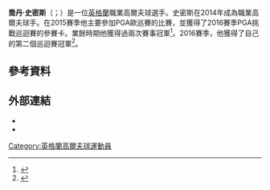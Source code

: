 '''喬丹·史密斯'''（{{lang-en|Jordan Smith}}；{{bd|1992年|11月9日}}）是一位[[英格蘭|英格蘭]]職業高爾夫球選手。史密斯在2014年成為職業高爾夫球手。在2015賽季他主要參加PGA歐巡賽的比賽，並獲得了2016賽季PGA挑戰巡迴賽的參賽卡。業餘時期他獲得過兩次賽事冠軍<ref>{{cite web |url=http://www.wagr.com/en/Ranking/Player.aspx?playerid=4555&isMens=True |title=Jordan Smith |publisher=World Amateur Golf Ranking |accessdate=26 April 2016 |archive-date=2016-06-01 |archive-url=https://web.archive.org/web/20160601064616/http://www.wagr.com/en/Ranking/Player.aspx?playerid=4555&isMens=True |dead-url=no }}</ref>。2016賽季，他獲得了自己的第二個巡迴賽冠軍<ref>{{cite news |url=http://www.gazetteandherald.co.uk/sport/14448221.GOLF__Super_Smith_reigns_supreme_in_Egypt/ |title=Jordan Smith wins the Red Sea Egyptian Challenge |newspaper=Gazette & Herald |first=Dan |last=Barnes |date=23 April 2016 |accessdate=2017-04-05 |archive-date=2017-08-03 |archive-url=https://web.archive.org/web/20170803135608/http://www.gazetteandherald.co.uk/sport/14448221.GOLF__Super_Smith_reigns_supreme_in_Egypt/ |dead-url=no }}</ref>。
==參考資料==
{{Reflist}}
==外部連結==
*{{EuroTour player|38857}}
*{{OWGR|18586}}
[[Category:英格蘭高爾夫球運動員|Category:英格蘭高爾夫球運動員]]